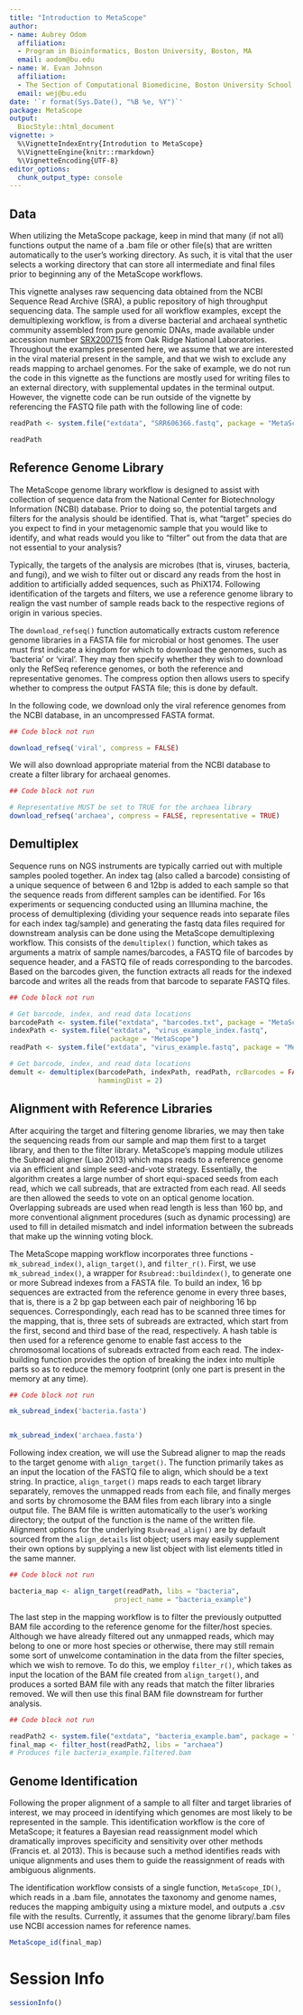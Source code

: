 ```yaml
---
title: "Introduction to MetaScope"
author: 
- name: Aubrey Odom
  affiliation: 
  - Program in Bioinformatics, Boston University, Boston, MA
  email: aodom@bu.edu
- name: W. Evan Johnson
  affiliation:
  - The Section of Computational Biomedicine, Boston University School of Medicine, Boston, MA
  email: wej@bu.edu
date: '`r format(Sys.Date(), "%B %e, %Y")`'
package: MetaScope
output: 
  BiocStyle::html_document
vignette: >
  %\VignetteIndexEntry{Introdution to MetaScope}
  %\VignetteEngine{knitr::rmarkdown}
  %\VignetteEncoding{UTF-8}
editor_options: 
  chunk_output_type: console
---
```


 
## Data

When utilizing the MetaScope package, keep in mind that many (if not all) functions output the name of a .bam file or other file(s) that are written automatically to the user's working directory. As such, it is vital that the user selects a working directory that can store all intermediate and final files prior to beginning any of the MetaScope workflows.

This vignette analyses raw sequencing data obtained from the NCBI Sequence Read Archive (SRA), a public repository of high throughput sequencing data. The sample used for all workflow examples, except the demultiplexing workflow, is from a diverse bacterial and archaeal synthetic community assembled from pure genomic DNAs, made available under accession number [SRX200715](https://www.ncbi.nlm.nih.gov/sra/SRX200715[accn]) from Oak Ridge National Laboratories. Throughout the examples presented here, we assume that we are interested in the viral material present in the sample, and that we wish to exclude any reads mapping to archael genomes. For the sake of example, we do not run the code in this vignette as the functions are mostly used for writing files to an external directory, with supplemental updates in the terminal output. However, the vignette code can be run outside of the vignette by referencing the FASTQ file path with the following line of code:
```R
readPath <- system.file("extdata", "SRR606366.fastq", package = "MetaScope")

readPath
```
 
## Reference Genome Library

The MetaScope genome library workflow is designed to assist with collection of sequence data from the National Center for Biotechnology Information (NCBI) database. Prior to doing so, the potential targets and filters for the analysis should be identified. That is, what "target" species do you expect to find in your metagenomic sample that you would like to identify, and what reads would you like to "filter" out from the data that are not essential to your analysis?


Typically, the targets of the analysis are microbes (that is, viruses, bacteria, and fungi), and we wish to filter out or discard any reads from the host in addition to artificially added sequences, such as PhiX174. Following identification of the targets and filters, we use a reference genome library to realign the vast number of sample reads back to the respective regions of origin in various species.


The `download_refseq()` function automatically extracts custom reference genome libraries in a FASTA file for microbial or host genomes. The user must first indicate a kingdom for which to download the genomes, such as 'bacteria' or 'viral'. They may then specify whether they wish to download only the RefSeq reference genomes, or both the reference and representative genomes. The compress option then allows users to specify whether to compress the output FASTA file; this is done by default.


In the following code, we download only the viral reference genomes from the NCBI database, in an uncompressed FASTA format.

```R
## Code block not run

download_refseq('viral', compress = FALSE)
```


We will also download appropriate material from the NCBI database to create a filter library for archaeal genomes.

```R
## Code block not run

# Representative MUST be set to TRUE for the archaea library
download_refseq('archaea', compress = FALSE, representative = TRUE)
```

## Demultiplex
Sequence runs on NGS instruments are typically carried out with multiple samples pooled together. An index tag (also called a barcode) consisting of a unique sequence of between 6 and 12bp is added to each sample so that the sequence reads from different samples can be identified. For 16s experiments or sequencing conducted using an Illumina machine, the process of demultiplexing (dividing your sequence reads into separate files for each index tag/sample) and generating the fastq data files required for downstream analysis can be done using the MetaScope demultiplexing workflow. This consists of the `demultiplex()` function, which takes as arguments a matrix of sample names/barcodes, a FASTQ file of barcodes by sequence header, and a FASTQ file of reads corresponding to the barcodes. Based on the barcodes given, the function extracts all reads for the indexed barcode and writes all the reads from that barcode to separate FASTQ files. 

```R
## Code block not run

# Get barcode, index, and read data locations
barcodePath <- system.file("extdata", "barcodes.txt", package = "MetaScope")
indexPath <- system.file("extdata", "virus_example_index.fastq",
                         package = "MetaScope")
readPath <- system.file("extdata", "virus_example.fastq", package = "MetaScope")

# Get barcode, index, and read data locations
demult <- demultiplex(barcodePath, indexPath, readPath, rcBarcodes = FALSE,
                      hammingDist = 2)
```

## Alignment with Reference Libraries


After acquiring the target and filtering genome libraries, we may then take the sequencing reads from our sample and map them first to a target library, and then to the filter library. MetaScope's mapping module utilizes the Subread aligner (Liao 2013) which maps reads to a reference genome via an efficient and simple seed-and-vote strategy. Essentially, the algorithm creates a large number of short equi-spaced seeds from each read, which we call subreads, that are extracted from each read. All seeds are then allowed the seeds to vote on an optical genome location. Overlapping subreads are used when read length is less than 160 bp, and more conventional alignment procedures (such as dynamic processing) are used to fill in detailed mismatch and indel information between the subreads that make up the winning voting block.


The MetaScope mapping workflow incorporates three functions - `mk_subread_index()`, `align_target()`, and `filter_r()`. First, we use `mk_subread_index()`, a wrapper for `Rsubread::buildindex()`, to generate one or more Subread indexes from a FASTA file. To build an index, 16 bp sequences are extracted from the reference genome in every three bases, that is, there is a 2 bp gap between each pair of neighboring 16 bp sequences. Correspondingly, each read has to be scanned three times for the mapping, that is, three sets of subreads are extracted, which start from the first, second and third base of the read, respectively. A hash table is then used for a reference genome to enable fast access to the chromosomal locations of subreads extracted from each read. The index-building function provides the option of breaking the index into multiple parts so as to reduce the memory footprint (only one part is present in the memory at any time). 


```R
## Code block not run

mk_subread_index('bacteria.fasta')


mk_subread_index('archaea.fasta')
```

Following index creation, we will use the Subread aligner to map the reads to the target genome with `align_target()`. The function primarily takes as an input the location of the FASTQ file to align, which should be a text string. In practice, `align_target()` maps reads to each target library separately, removes the unmapped reads from each file, and finally merges and sorts by chromosome the BAM files from each library into a single output file. The BAM file is written automatically to the user's working directory; the output of the function is the name of the written file. Alignment options for the underlying `Rsubread_align()` are by default sourced from the `align_details` list object; users may easily supplement their own options by supplying a new list object with list elements titled in the same manner.

```R
## Code block not run

bacteria_map <- align_target(readPath, libs = "bacteria",
                          project_name = "bacteria_example")
```

The last step in the mapping workflow is to filter the previously outputted BAM file according to the reference genome for the filter/host species. Although we have already filtered out any unmapped reads, which may belong to one or more host species or otherwise, there may still remain some sort of unwelcome contamination in the data from the filter species, which we wish to remove. To do this, we employ `filter_r()`, which takes as input the location of the BAM file created from `align_target()`, and produces a sorted BAM file with any reads that match the filter libraries removed. We will then use this final BAM file downstream for further analysis.

```R
## Code block not run

readPath2 <- system.file("extdata", "bacteria_example.bam", package = "MetaScope")
final_map <- filter_host(readPath2, libs = "archaea")
# Produces file bacteria_example.filtered.bam
```

## Genome Identification

Following the proper alignment of a sample to all filter and target libraries of interest, we may proceed in identifying which genomes are most likely to be represented in the sample. This identification workflow is the core of MetaScope; it features a Bayesian read reassignment model which dramatically improves specificity and sensitivity over other methods (Francis et. al 2013). This is because such a method identifies reads with unique alignments and uses them to guide the reassignment of reads with ambiguous alignments. 

The identification workflow consists of a single function, `MetaScope_ID()`, which reads in a .bam file, annotates the taxonomy and genome names, reduces the mapping ambiguity using a mixture model, and outputs a .csv file with the results. Currently, it assumes that the genome library/.bam files use NCBI accession names for reference names. 

```R
MetaScope_id(final_map)
```


# Session Info
```r
sessionInfo()

```
